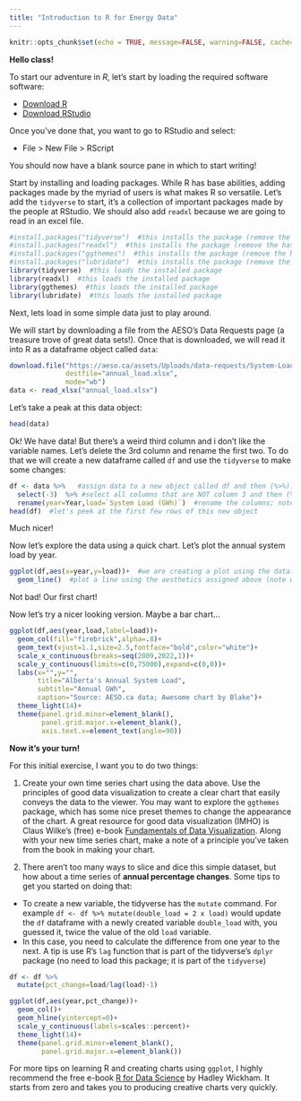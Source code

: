 ```yaml
---
title: "Introduction to R for Energy Data"
---
```

```r
knitr::opts_chunk$set(echo = TRUE, message=FALSE, warning=FALSE, cache=TRUE)
```


**Hello class!**

To start our adventure in *R*, let's start by loading the required software software:

- [Download R](https://cloud.r-project.org/)
- [Download RStudio](http://www.rstudio.com/download)

Once you've done that, you want to go to RStudio and select:

- File > New File > RScript

You should now have a blank source pane in which to start writing!

Start by installing and loading packages. While R has base abilities, adding packages made by the myriad of users is what makes R so versatile. Let's add the `tidyverse` to start, it's a collection of important packages made by the people at RStudio. We should also add `readxl` because we are going to read in an excel file.

```r
#install.packages("tidyverse")  #this installs the package (remove the hashtag to uncomment and run this line the first time you run it)
#install.packages("readxl")  #this installs the package (remove the hashtag to uncomment and run this line the first time you run it)
#install.packages("ggthemes")  #this installs the package (remove the hashtag to uncomment and run this line the first time you run it)
#install.packages("lubridate")  #this installs the package (remove the hashtag to uncomment and run this line the first time you run it)
library(tidyverse)  #this loads the installed package
library(readxl)  #this loads the installed package
library(ggthemes)  #this loads the installed package
library(lubridate)  #this loads the installed package
```

Next, lets load in some simple data just to play around.

We will start by downloading a file from the AESO's Data Requests page (a treasure trove of great data sets!). Once that is downloaded, we will read it into R as a dataframe object called `data`:

```r
download.file("https://aeso.ca/assets/Uploads/data-requests/System-Load-Annual-2009-to-2022.xlsx",
              destfile="annual_load.xlsx",
              mode="wb")
data <- read_xlsx("annual_load.xlsx")
```

Let's take a peak at this data object:
```r
head(data)
```
Ok! We have data! But there's a weird third column and i don't like the variable names. Let's delete the 3rd column and rename the first two. To do that we will create a new dataframe called `df` and use the `tidyverse` to make some changes:
```r
df <- data %>%   #assign data to a new object called df and then (%>%)...
  select(-3)  %>% #select all columns that are NOT column 3 and then (%>%)...
  rename(year=Year,load=`System Load (GWh)`)  #rename the columns; note the backticks, that's how you deal with variable names that have spaces.
head(df)  #let's peek at the first few rows of this new object
```

Much nicer!

Now let's explore the data using a quick chart. Let's plot the annual system load by year.

```r
ggplot(df,aes(x=year,y=load))+  #we are creating a plot using the dataframe `df` and the aesthetics will involve year on the x-axis and load on the y-axis
  geom_line()  #plot a line using the aesthetics assigned above (note we could have assigned them here as well)
```

Not bad! Our first chart!

Now let's try a nicer looking version. Maybe a bar chart...

```r
ggplot(df,aes(year,load,label=load))+
  geom_col(fill="firebrick",alpha=.8)+
  geom_text(vjust=1.1,size=2.5,fontface="bold",color="white")+
  scale_x_continuous(breaks=seq(2009,2022,1))+
  scale_y_continuous(limits=c(0,75000),expand=c(0,0))+
  labs(x="",y="",
       title="Alberta's Annual System Load",
       subtitle="Annual GWh",
       caption="Source: AESO.ca data; Awesome chart by Blake")+
  theme_light(14)+
  theme(panel.grid.minor=element_blank(),
        panel.grid.major.x=element_blank(),
        axis.text.x=element_text(angle=90))
```


**Now it's your turn!**

For this initial exercise, I want you to do two things:

1) Create your own time series chart using the data above. Use the principles of good data visualization to create a clear chart that easily conveys the data to the viewer. You may want to explore the `ggthemes` package, which has some nice preset themes to change the appearance of the chart. A great resource for good data visualization (IMHO) is Claus Wilke's (free) e-book [Fundamentals of Data Visualization](https://clauswilke.com/dataviz/). Along with your new time series chart, make a note of a principle you've taken from the book in making your chart.

2) There aren't too many ways to slice and dice this simple dataset, but how about a time series of **annual percentage changes**. Some tips to get you started on doing that:
  - To create a new variable, the tidyverse has the `mutate` command. For example `df <- df %>% mutate(double_load = 2 x load)` would update the `df` dataframe with a newly created variable `double_load` with, you guessed it, twice the value of the old `load` variable. 
  - In this case, you need to calculate the difference from one year to the next. A tip is use R's `lag` function that is part of the tidyverse's `dplyr` package (no need to load this package; it is part of the `tidyverse`)

```r
df <- df %>%
  mutate(pct_change=load/lag(load)-1)

ggplot(df,aes(year,pct_change))+
  geom_col()+
  geom_hline(yintercept=0)+
  scale_y_continuous(labels=scales::percent)+
  theme_light(14)+
  theme(panel.grid.minor=element_blank(),
        panel.grid.major.x=element_blank())
```

For more tips on learning R and creating charts using `ggplot`, I highly recommend the free e-book [R for Data Science](https://r4ds.had.co.nz/) by Hadley Wickham. It starts from zero and takes you to producing creative charts very quickly.


